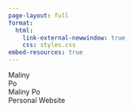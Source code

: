 ```yaml
---
page-layout: full
format: 
  html:
    link-external-newwindow: true
    css: styles.css
embed-resources: true
---
```

<div class="container">
  <div class="text text-left" id="text-left">Maliny</div>
  <div class="text text-right" id="text-right">Po</div>
  <div class="text" id="combined">Maliny Po</div>
  <div class="mini" id="after">Personal Website</div>
</div>


<script>
  document.addEventListener("DOMContentLoaded", function() {
    const leftText = document.getElementById('text-left');
    const rightText = document.getElementById('text-right');
    const combinedText = document.getElementById('combined');
    const afterText = document.getElementById('after');

    // When the right text animation ends, hide both texts and show the combined text
    rightText.addEventListener('animationend', function() {
      leftText.style.display = 'none';
      rightText.style.display = 'none';
      combinedText.classList.add('show');
      afterText.classList.add('show');
    });
  });
</script>